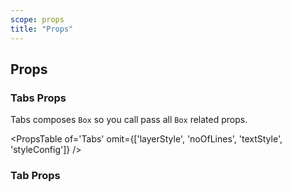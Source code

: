```yaml
---
scope: props
title: "Props"
---
```


## Props

### Tabs Props

Tabs composes `Box` so you call pass all `Box` related props.

<PropsTable
  of='Tabs'
  omit={['layerStyle', 'noOfLines', 'textStyle', 'styleConfig']}
/>

### Tab Props

<PropsTable of='Tab' />
